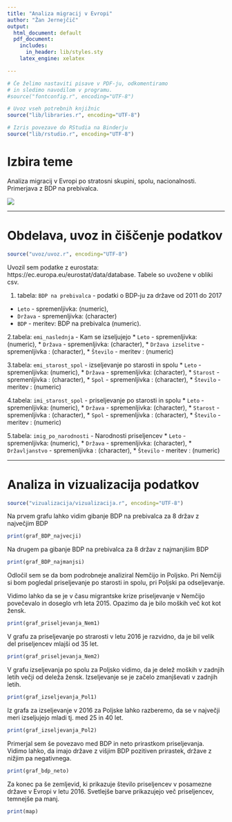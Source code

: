 ```yaml
---
title: "Analiza migracij v Evropi"
author: "Žan Jernejčič"
output:
  html_document: default
  pdf_document:
    includes:
      in_header: lib/styles.sty
    latex_engine: xelatex

---
```


```r
# Če želimo nastaviti pisave v PDF-ju, odkomentiramo
# in sledimo navodilom v programu.
#source("fontconfig.r", encoding="UTF-8")

# Uvoz vseh potrebnih knjižnic
source("lib/libraries.r", encoding="UTF-8")
```

```r
# Izris povezave do RStudia na Binderju
source("lib/rstudio.r", encoding="UTF-8")
```

# Izbira teme

Analiza migracij v Evropi po stratosni skupini, spolu, nacionalnosti. Primerjava z BDP na prebivalca.

![](slike/European_Union.png)

***

# Obdelava, uvoz in čiščenje podatkov

```r
source("uvoz/uvoz.r", encoding="UTF-8")
```

Uvozil sem podatke z eurostata: https://ec.europa.eu/eurostat/data/database.
Tabele so uvožene v obliki csv.

1. tabela:
`BDP na prebivalca` - podatki o BDP-ju za države od 2011 do 2017
  * `Leto` - spremenljivka:  (numeric),
  * `Država` - spremenljivka: (character)
  * `BDP` - meritev: BDP na prebivalca (numeric).

2.tabela:
`emi_naslednja` - Kam se izseljujejo
  * `Leto` - spremenljivka: (numeric),
  * `Država` - spremenljivka: (character),
  * `Država izselitve` - spremenljivka : (character),
  * `Število` - meritev : (numeric)
  
3.tabela:
`emi_starost_spol` - izseljevanje po starosti in spolu
  * `Leto` - spremenljivka: (numeric),
  * `Država` - spremenljivka: (character),
  * `Starost` - spremenljivka : (character),
  * `Spol` - spremenljivka : (character),
  * `Število` - meritev : (numeric)

4.tabela:
`imi_starost_spol` - priseljevanje po starosti in spolu
  * `Leto` - spremenljivka: (numeric),
  * `Država` - spremenljivka: (character),
  * `Starost` - spremenljivka : (character),
  * `Spol` - spremenljivka : (character),
  * `Število` - meritev : (numeric)

5.tabela:
`imig_po_narodnosti` - Narodnosti priseljencev
  * `Leto` - spremenljivka: (numeric),
  * `Država` - spremenljivka: (character),
  * `Državljanstvo` - spremenljivka : (character),
  * `Število` - meritev : (numeric)




***

# Analiza in vizualizacija podatkov

```r
source("vizualizacija/vizualizacija.r", encoding="UTF-8")
```

Na prvem grafu lahko vidim gibanje BDP na prebivalca za 8 držav z največjim BDP
```r
print(graf_BDP_najvecji)
```

Na drugem pa gibanje BDP na prebivalca za 8 držav z najmanjšim BDP
```r
print(graf_BDP_najmanjsi)
```

Odločil sem se da bom podrobneje analiziral Nemčijo in Poljsko. Pri Nemčiji si bom pogledal priseljevanje po starosti in spolu, pri Poljski pa odseljevanje.

Vidimo lahko da se je v času migrantske krize priseljevanje v Nemčijo povečevalo in doseglo vrh leta 2015. Opazimo da je bilo moških več kot kot žensk.

```r
print(graf_priseljevanja_Nem1)
```

V grafu za priseljevanje po strarosti v letu 2016 je razvidno, da je bil velik del priseljencev mlajši od 35 let.

```r
print(graf_priseljevanja_Nem2)
```

V grafu izseljevanja po spolu za Poljsko vidimo, da je delež moških v zadnjih letih večji od deleža  žensk. Izseljevanje se je začelo zmanjševati v zadnjih letih.

```r
print(graf_izseljevanja_Pol1)
```

Iz grafa za izseljevanje v 2016 za Poljske lahko razberemo, da se v največji meri izseljujejo mladi tj. med 25 in 40 let.

```r
print(graf_izseljevanja_Pol2)
```


Primerjal sem še povezavo med BDP in neto prirastkom priseljevanja. Vidimo lahko, da imajo države z višjim BDP pozitiven prirastek, države z nižjim pa negativnega.

```r
print(graf_bdp_neto)
```


Za konec pa še zemljevid, ki prikazuje število priseljencev v posamezne države v Evropi v letu 2016. Svetlejše barve prikazujejo več priseljencev, temnejše pa manj. 

```r
print(map)
```





